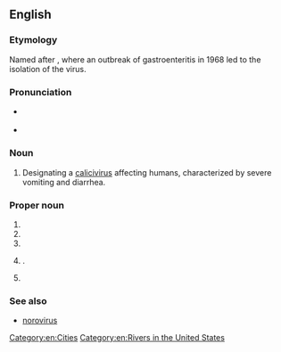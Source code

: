 ==English==

===Etymology===
Named after {{w|Norwalk, Ohio}}, where an outbreak of gastroenteritis in 1968 led to the isolation of the virus.

===Pronunciation===
* {{a|UK}} {{IPA|en|/ˈnɔː.wɔːk/}}
* {{a|US}} {{IPA|en|/ˈnɔ(ː)ɹ.wɔːk/}}

===Noun===
{{en-noun|-}}

# {{lb|en|medicine|virology}} Designating a [[calicivirus]] affecting humans, characterized by severe vomiting and diarrhea.

===Proper noun===
{{en-proper noun}}

# {{place|en|city|in southwestern|s/Connecticut}}
# {{place|en|river|s/Connecticut}}
# {{place|en|city|s/Iowa}}
# {{place|en|city/county seat|co/Huron County|s/Ohio}}.
# {{place|en|village|s/Wisconsin}}

===See also===
* [[norovirus]]

[[Category:en:Cities]]
[[Category:en:Rivers in the United States]]